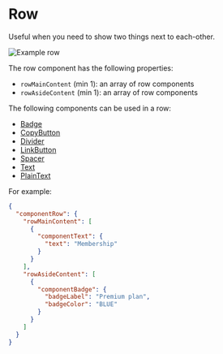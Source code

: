 

# Row

Useful when you need to show two things next to each-other.

<ImageContainer withBorder={true}>![Example row](/images/ui-components/row.png)</ImageContainer>

The row component has the following properties:

- `rowMainContent` (min 1): an array of row components
- `rowAsideContent` (min 1): an array of row components

The following components can be used in a row:

- [Badge](/ui-components/badge)
- [CopyButton](/ui-components/copy-button)
- [Divider](/ui-components/divider)
- [LinkButton](/ui-components/link-button)
- [Spacer](/ui-components/spacer)
- [Text](/ui-components/text)
- [PlainText](/ui-components/plain-text)

For example:

```json
{
  "componentRow": {
    "rowMainContent": [
      {
        "componentText": {
          "text": "Membership"
        }
      }
    ],
    "rowAsideContent": [
      {
        "componentBadge": {
          "badgeLabel": "Premium plan",
          "badgeColor": "BLUE"
        }
      }
    ]
  }
}
```
